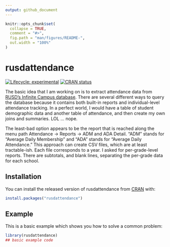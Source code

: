 ```yaml
---
output: github_document
---
```


<!-- README.md is generated from README.Rmd. Please edit that file -->

```r
knitr::opts_chunk$set(
  collapse = TRUE,
  comment = "#>",
  fig.path = "man/figures/README-",
  out.width = "100%"
)
```

# rusdattendance

<!-- badges: start -->
[![Lifecycle: experimental](https://img.shields.io/badge/lifecycle-experimental-orange.svg)](https://lifecycle.r-lib.org/articles/stages.html#experimental)
[![CRAN status](https://www.r-pkg.org/badges/version/rusdattendance)](https://CRAN.R-project.org/package=rusdattendance)
<!-- badges: end -->

The basic idea that I am working on is to extract attendance data from [RUSD's Infinite Campus database](https://racinewi.infinitecampus.org).
There are several different ways to query the database because it contains both built-in reports and individual-level attendance tracking.
In a perfect world, I would have a table of student demographic data and another table of attendance, and then create my own joins and summaries. LOL ... nope.

The least-bad option appears to be the report that is reached along the menu path Attendance -> Reports -> ADM and ADA Detail.
"ADM" stands for "Average Daily Membership" and "ADA" stands for "Average Daily Attendance."
This approach can create CSV files, which are at least tractable-ish.
Each file corresponds to a year.
I asked for per-grade-level reports.
There are subtotals, and blank lines, separating the per-grade data for each school.


## Installation

You can install the released version of rusdattendance from [CRAN](https://CRAN.R-project.org) with:

``` r
install.packages("rusdattendance")
```

## Example

This is a basic example which shows you how to solve a common problem:

```r
library(rusdattendance)
## basic example code
```

